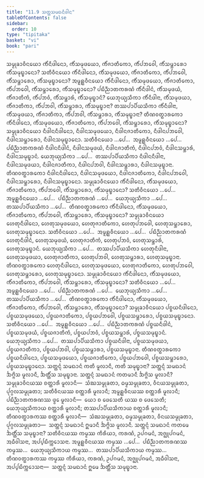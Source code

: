 ```yaml
---
title: "11.9 ᩈᨲ᩠ᨲᩈᨾᨳᨶᩥᨴᩤᨶ"
tableOfContents: false
sidebar:
  order: 10
type: "tipitaka"
basket: "vi"
book: "pari"
---
```



<DynamicBreadcrumb />

<Division number="352" book="pari">

<Paragraph number="1738" book="pari">
ᩈᨾ᩠ᨾᩩᨡᩣᩅᩥᨶᨿᩮᩣ ᨠᩥᩴᨶᩥᨴᩤᨶᩮᩣ, ᨠᩥᩴᩈᨾᩩᨴᨿᩮᩣ, ᨠᩥᩴᨩᩣᨲᩥᨠᩮᩣ, ᨠᩥᩴᨸᨽᩅᩮᩤ, ᨠᩥᩴᩈᨾ᩠ᨽᩣᩁᩮᩣ ᨠᩥᩴᩈᨾᩩᨭ᩠ᨮᩣᨶᩮᩣ? ᩈᨲᩥᩅᩥᨶᨿᩮᩣ ᨠᩥᩴᨶᩥᨴᩤᨶᩮᩣ, ᨠᩥᩴᩈᨾᩩᨴᨿᩮᩣ, ᨠᩥᩴᨩᩣᨲᩥᨠᩮᩣ, ᨠᩥᩴᨸᨽᩅᩮᩤ, ᨠᩥᩴᩈᨾ᩠ᨽᩣᩁᩮᩣ, ᨠᩥᩴᩈᨾᩩᨭ᩠ᨮᩣᨶᩮᩣ? ᩋᨾᩪᩊ᩠ᩉᩅᩥᨶᨿᩮᩣ ᨠᩥᩴᨶᩥᨴᩤᨶᩮᩣ, ᨠᩥᩴᩈᨾᩩᨴᨿᩮᩣ, ᨠᩥᩴᨩᩣᨲᩥᨠᩮᩣ, ᨠᩥᩴᨸᨽᩅᩮᩤ, ᨠᩥᩴᩈᨾ᩠ᨽᩣᩁᩮᩣ, ᨠᩥᩴᩈᨾᩩᨭ᩠ᨮᩣᨶᩮᩣ? ᨸᨭᩥᨬ᩠ᨬᩣᨲᨠᩁᨱᩴ ᨠᩥᩴᨶᩥᨴᩤᨶᩴ, ᨠᩥᩴᩈᨾᩩᨴᨿᩴ, ᨠᩥᩴᨩᩣᨲᩥᨠᩴ, ᨠᩥᩴᨸᨽᩅᩴ, ᨠᩥᩴᩈᨾ᩠ᨽᩣᩁᩴ, ᨠᩥᩴᩈᨾᩩᨭ᩠ᨮᩣᨶᩴ? ᨿᩮᨽᩩᨿ᩠ᨿᩈᩥᨠᩣ ᨠᩥᩴᨶᩥᨴᩤᨶᩣ, ᨠᩥᩴᩈᨾᩩᨴᨿᩣ, ᨠᩥᩴᨩᩣᨲᩥᨠᩣ, ᨠᩥᩴᨸᨽᩅᩤ, ᨠᩥᩴᩈᨾ᩠ᨽᩣᩁᩣ, ᨠᩥᩴᩈᨾᩩᨭ᩠ᨮᩣᨶᩣ? ᨲᩔᨸᩣᨸᩥᨿᩈᩥᨠᩣ ᨠᩥᩴᨶᩥᨴᩤᨶᩣ, ᨠᩥᩴᩈᨾᩩᨴᨿᩣ, ᨠᩥᩴᨩᩣᨲᩥᨠᩣ, ᨠᩥᩴᨸᨽᩅᩤ, ᨠᩥᩴᩈᨾ᩠ᨽᩣᩁᩣ, ᨠᩥᩴᩈᨾᩩᨭ᩠ᨮᩣᨶᩣ? ᨲᩥᨱᩅᨲ᩠ᨳᩣᩁᨠᩮᩣ ᨠᩥᩴᨶᩥᨴᩤᨶᩮᩣ, ᨠᩥᩴᩈᨾᩩᨴᨿᩮᩣ, ᨠᩥᩴᨩᩣᨲᩥᨠᩮᩣ, ᨠᩥᩴᨸᨽᩅᩮᩤ, ᨠᩥᩴᩈᨾ᩠ᨽᩣᩁᩮᩣ, ᨠᩥᩴᩈᨾᩩᨭ᩠ᨮᩣᨶᩮᩣ?
</Paragraph>

<Paragraph number="1739" book="pari">
ᩈᨾ᩠ᨾᩩᨡᩣᩅᩥᨶᨿᩮᩣ ᨶᩥᨴᩤᨶᨶᩥᨴᩤᨶᩮᩣ, ᨶᩥᨴᩤᨶᩈᨾᩩᨴᨿᩮᩣ, ᨶᩥᨴᩤᨶᨩᩣᨲᩥᨠᩮᩣ, ᨶᩥᨴᩤᨶᨸᨽᩅᩮᩤ, ᨶᩥᨴᩤᨶᩈᨾ᩠ᨽᩣᩁᩮᩣ, ᨶᩥᨴᩤᨶᩈᨾᩩᨭ᩠ᨮᩣᨶᩮᩣ. ᩈᨲᩥᩅᩥᨶᨿᩮᩣ …ᨸᩮ…  ᩋᨾᩪᩊ᩠ᩉᩅᩥᨶᨿᩮᩣ …ᨸᩮ…  ᨸᨭᩥᨬ᩠ᨬᩣᨲᨠᩁᨱᩴ ᨶᩥᨴᩤᨶᨶᩥᨴᩤᨶᩴ, ᨶᩥᨴᩤᨶᩈᨾᩩᨴᨿᩴ, ᨶᩥᨴᩤᨶᨩᩣᨲᩥᨠᩴ, ᨶᩥᨴᩤᨶᨸᨽᩅᩴ, ᨶᩥᨴᩤᨶᩈᨾ᩠ᨽᩣᩁᩴ, ᨶᩥᨴᩤᨶᩈᨾᩩᨭ᩠ᨮᩣᨶᩴ. ᨿᩮᨽᩩᨿ᩠ᨿᩈᩥᨠᩣ …ᨸᩮ…  ᨲᩔᨸᩣᨸᩥᨿᩈᩥᨠᩣ ᨶᩥᨴᩤᨶᨶᩥᨴᩤᨶᩣ, ᨶᩥᨴᩤᨶᩈᨾᩩᨴᨿᩣ, ᨶᩥᨴᩤᨶᨩᩣᨲᩥᨠᩣ, ᨶᩥᨴᩤᨶᨸᨽᩅᩤ, ᨶᩥᨴᩤᨶᩈᨾ᩠ᨽᩣᩁᩣ, ᨶᩥᨴᩤᨶᩈᨾᩩᨭ᩠ᨮᩣᨶᩣ. ᨲᩥᨱᩅᨲ᩠ᨳᩣᩁᨠᩮᩣ ᨶᩥᨴᩤᨶᨶᩥᨴᩤᨶᩮᩣ, ᨶᩥᨴᩤᨶᩈᨾᩩᨴᨿᩮᩣ, ᨶᩥᨴᩤᨶᨩᩣᨲᩥᨠᩮᩣ, ᨶᩥᨴᩤᨶᨸᨽᩅᩮᩤ, ᨶᩥᨴᩤᨶᩈᨾ᩠ᨽᩣᩁᩮᩣ, ᨶᩥᨴᩤᨶᩈᨾᩩᨭ᩠ᨮᩣᨶᩮᩣ.
</Paragraph>

<Paragraph number="1740" book="pari">
ᩈᨾ᩠ᨾᩩᨡᩣᩅᩥᨶᨿᩮᩣ ᨠᩥᩴᨶᩥᨴᩤᨶᩮᩣ, ᨠᩥᩴᩈᨾᩩᨴᨿᩮᩣ, ᨠᩥᩴᨩᩣᨲᩥᨠᩮᩣ, ᨠᩥᩴᨸᨽᩅᩮᩤ, ᨠᩥᩴᩈᨾ᩠ᨽᩣᩁᩮᩣ, ᨠᩥᩴᩈᨾᩩᨭ᩠ᨮᩣᨶᩮᩣ? ᩈᨲᩥᩅᩥᨶᨿᩮᩣ …ᨸᩮ…  ᩋᨾᩪᩊ᩠ᩉᩅᩥᨶᨿᩮᩣ …ᨸᩮ…  ᨸᨭᩥᨬ᩠ᨬᩣᨲᨠᩁᨱᩴ …ᨸᩮ…  ᨿᩮᨽᩩᨿ᩠ᨿᩈᩥᨠᩣ …ᨸᩮ…  ᨲᩔᨸᩣᨸᩥᨿᩈᩥᨠᩣ …ᨸᩮ…  ᨲᩥᨱᩅᨲ᩠ᨳᩣᩁᨠᩮᩣ ᨠᩥᩴᨶᩥᨴᩤᨶᩮᩣ, ᨠᩥᩴᩈᨾᩩᨴᨿᩮᩣ, ᨠᩥᩴᨩᩣᨲᩥᨠᩮᩣ, ᨠᩥᩴᨸᨽᩅᩮᩤ, ᨠᩥᩴᩈᨾ᩠ᨽᩣᩁᩮᩣ, ᨠᩥᩴᩈᨾᩩᨭ᩠ᨮᩣᨶᩮᩣ?
</Paragraph>

<Paragraph number="1741" book="pari">
ᩈᨾ᩠ᨾᩩᨡᩣᩅᩥᨶᨿᩮᩣ ᩉᩮᨲᩩᨶᩥᨴᩤᨶᩮᩣ, ᩉᩮᨲᩩᩈᨾᩩᨴᨿᩮᩣ, ᩉᩮᨲᩩᨩᩣᨲᩥᨠᩮᩣ, ᩉᩮᨲᩩᨸᨽᩅᩮᩤ, ᩉᩮᨲᩩᩈᨾ᩠ᨽᩣᩁᩮᩣ, ᩉᩮᨲᩩᩈᨾᩩᨭ᩠ᨮᩣᨶᩮᩣ. ᩈᨲᩥᩅᩥᨶᨿᩮᩣ …ᨸᩮ…  ᩋᨾᩪᩊ᩠ᩉᩅᩥᨶᨿᩮᩣ …ᨸᩮ…  ᨸᨭᩥᨬ᩠ᨬᩣᨲᨠᩁᨱᩴ ᩉᩮᨲᩩᨶᩥᨴᩤᨶᩴ, ᩉᩮᨲᩩᩈᨾᩩᨴᨿᩴ, ᩉᩮᨲᩩᨩᩣᨲᩥᨠᩴ, ᩉᩮᨲᩩᨸᨽᩅᩴ, ᩉᩮᨲᩩᩈᨾ᩠ᨽᩣᩁᩴ, ᩉᩮᨲᩩᩈᨾᩩᨭ᩠ᨮᩣᨶᩴ. ᨿᩮᨽᩩᨿ᩠ᨿᩈᩥᨠᩣ …ᨸᩮ…  ᨲᩔᨸᩣᨸᩥᨿᩈᩥᨠᩣ ᩉᩮᨲᩩᨶᩥᨴᩤᨶᩣ, ᩉᩮᨲᩩᩈᨾᩩᨴᨿᩣ, ᩉᩮᨲᩩᨩᩣᨲᩥᨠᩣ, ᩉᩮᨲᩩᨸᨽᩅᩤ, ᩉᩮᨲᩩᩈᨾ᩠ᨽᩣᩁᩣ, ᩉᩮᨲᩩᩈᨾᩩᨭ᩠ᨮᩣᨶᩣ. ᨲᩥᨱᩅᨲ᩠ᨳᩣᩁᨠᩮᩣ ᩉᩮᨲᩩᨶᩥᨴᩤᨶᩮᩣ, ᩉᩮᨲᩩᩈᨾᩩᨴᨿᩮᩣ, ᩉᩮᨲᩩᨩᩣᨲᩥᨠᩮᩣ, ᩉᩮᨲᩩᨸᨽᩅᩮᩤ, ᩉᩮᨲᩩᩈᨾ᩠ᨽᩣᩁᩮᩣ, ᩉᩮᨲᩩᩈᨾᩩᨭ᩠ᨮᩣᨶᩮᩣ.
</Paragraph>

<Paragraph number="1742" book="pari">
ᩈᨾ᩠ᨾᩩᨡᩣᩅᩥᨶᨿᩮᩣ ᨠᩥᩴᨶᩥᨴᩤᨶᩮᩣ, ᨠᩥᩴᩈᨾᩩᨴᨿᩮᩣ, ᨠᩥᩴᨩᩣᨲᩥᨠᩮᩣ, ᨠᩥᩴᨸᨽᩅᩮᩤ, ᨠᩥᩴᩈᨾ᩠ᨽᩣᩁᩮᩣ, ᨠᩥᩴᩈᨾᩩᨭ᩠ᨮᩣᨶᩮᩣ? ᩈᨲᩥᩅᩥᨶᨿᩮᩣ …ᨸᩮ…  ᩋᨾᩪᩊ᩠ᩉᩅᩥᨶᨿᩮᩣ …ᨸᩮ…  ᨸᨭᩥᨬ᩠ᨬᩣᨲᨠᩁᨱᩴ …ᨸᩮ…  ᨿᩮᨽᩩᨿ᩠ᨿᩈᩥᨠᩣ …ᨸᩮ…  ᨲᩔᨸᩣᨸᩥᨿᩈᩥᨠᩣ …ᨸᩮ…  ᨲᩥᨱᩅᨲ᩠ᨳᩣᩁᨠᩮᩣ ᨠᩥᩴᨶᩥᨴᩤᨶᩮᩣ, ᨠᩥᩴᩈᨾᩩᨴᨿᩮᩣ, ᨠᩥᩴᨩᩣᨲᩥᨠᩮᩣ, ᨠᩥᩴᨸᨽᩅᩮᩤ, ᨠᩥᩴᩈᨾ᩠ᨽᩣᩁᩮᩣ, ᨠᩥᩴᩈᨾᩩᨭ᩠ᨮᩣᨶᩮᩣ? ᩈᨾ᩠ᨾᩩᨡᩣᩅᩥᨶᨿᩮᩣ ᨸᨧ᩠ᨧᨿᨶᩥᨴᩤᨶᩮᩣ, ᨸᨧ᩠ᨧᨿᩈᨾᩩᨴᨿᩮᩣ, ᨸᨧ᩠ᨧᨿᨩᩣᨲᩥᨠᩮᩣ, ᨸᨧ᩠ᨧᨿᨸᨽᩅᩮᩤ, ᨸᨧ᩠ᨧᨿᩈᨾ᩠ᨽᩣᩁᩮᩣ, ᨸᨧ᩠ᨧᨿᩈᨾᩩᨭ᩠ᨮᩣᨶᩮᩣ. ᩈᨲᩥᩅᩥᨶᨿᩮᩣ …ᨸᩮ…  ᩋᨾᩪᩊ᩠ᩉᩅᩥᨶᨿᩮᩣ …ᨸᩮ…  ᨸᨭᩥᨬ᩠ᨬᩣᨲᨠᩁᨱᩴ ᨸᨧ᩠ᨧᨿᨶᩥᨴᩤᨶᩴ, ᨸᨧ᩠ᨧᨿᩈᨾᩩᨴᨿᩴ, ᨸᨧ᩠ᨧᨿᨩᩣᨲᩥᨠᩴ, ᨸᨧ᩠ᨧᨿᨸᨽᩅᩴ, ᨸᨧ᩠ᨧᨿᩈᨾ᩠ᨽᩣᩁᩴ, ᨸᨧ᩠ᨧᨿᩈᨾᩩᨭ᩠ᨮᩣᨶᩴ. ᨿᩮᨽᩩᨿ᩠ᨿᩈᩥᨠᩣ …ᨸᩮ…  ᨲᩔᨸᩣᨸᩥᨿᩈᩥᨠᩣ ᨸᨧ᩠ᨧᨿᨶᩥᨴᩤᨶᩣ, ᨸᨧ᩠ᨧᨿᩈᨾᩩᨴᨿᩣ, ᨸᨧ᩠ᨧᨿᨩᩣᨲᩥᨠᩣ, ᨸᨧ᩠ᨧᨿᨸᨽᩅᩤ, ᨸᨧ᩠ᨧᨿᩈᨾ᩠ᨽᩣᩁᩣ, ᨸᨧ᩠ᨧᨿᩈᨾᩩᨭ᩠ᨮᩣᨶᩣ. ᨲᩥᨱᩅᨲ᩠ᨳᩣᩁᨠᩮᩣ ᨸᨧ᩠ᨧᨿᨶᩥᨴᩤᨶᩮᩣ, ᨸᨧ᩠ᨧᨿᩈᨾᩩᨴᨿᩮᩣ, ᨸᨧ᩠ᨧᨿᨩᩣᨲᩥᨠᩮᩣ, ᨸᨧ᩠ᨧᨿᨸᨽᩅᩮᩤ, ᨸᨧ᩠ᨧᨿᩈᨾ᩠ᨽᩣᩁᩮᩣ, ᨸᨧ᩠ᨧᨿᩈᨾᩩᨭ᩠ᨮᩣᨶᩮᩣ.
</Paragraph>

</Division>
<Division number="353" book="pari">

<Paragraph number="1743" book="pari">
ᩈᨲ᩠ᨲᨶ᩠ᨶᩴ ᩈᨾᨳᩣᨶᩴ ᨠᨲᩥ ᨾᩪᩃᩣᨶᩥ, ᨠᨲᩥ ᩈᨾᩩᨭ᩠ᨮᩣᨶᩣ? ᩈᨲ᩠ᨲᨶ᩠ᨶᩴ ᩈᨾᨳᩣᨶᩴ ᨨᨻ᩠ᨻᩦᩈ ᨾᩪᩃᩣᨶᩥ, ᨨᨲ᩠ᨲᩥᩴᩈ ᩈᨾᩩᨭ᩠ᨮᩣᨶᩣ. ᩈᨲ᩠ᨲᨶ᩠ᨶᩴ ᩈᨾᨳᩣᨶᩴ ᨠᨲᨾᩣᨶᩥ ᨨᨻ᩠ᨻᩦᩈ ᨾᩪᩃᩣᨶᩥ? ᩈᨾ᩠ᨾᩩᨡᩣᩅᩥᨶᨿᩔ ᨧᨲ᩠ᨲᩣᩁᩥ ᨾᩪᩃᩣᨶᩥ—  ᩈᩴᨥᩈᨾ᩠ᨾᩩᨡᨲᩣ, ᨵᨾ᩠ᨾᩈᨾ᩠ᨾᩩᨡᨲᩣ, ᩅᩥᨶᨿᩈᨾ᩠ᨾᩩᨡᨲᩣ, ᨸᩩᨣ᩠ᨣᩃᩈᨾ᩠ᨾᩩᨡᨲᩣ; ᩈᨲᩥᩅᩥᨶᨿᩔ ᨧᨲ᩠ᨲᩣᩁᩥ ᨾᩪᩃᩣᨶᩥ; ᩋᨾᩪᩊ᩠ᩉᩅᩥᨶᨿᩔ ᨧᨲ᩠ᨲᩣᩁᩥ ᨾᩪᩃᩣᨶᩥ; ᨸᨭᩥᨬ᩠ᨬᩣᨲᨠᩁᨱᩔ ᨴ᩠ᩅᩮ ᨾᩪᩃᩣᨶᩥ—  ᨿᩮᩣ ᨧ ᨴᩮᩈᩮᨲᩥ ᨿᩔ ᨧ ᨴᩮᩈᩮᨲᩥ; ᨿᩮᨽᩩᨿ᩠ᨿᩈᩥᨠᩣᨿ ᨧᨲ᩠ᨲᩣᩁᩥ ᨾᩪᩃᩣᨶᩥ; ᨲᩔᨸᩣᨸᩥᨿᩈᩥᨠᩣᨿ ᨧᨲ᩠ᨲᩣᩁᩥ ᨾᩪᩃᩣᨶᩥ; ᨲᩥᨱᩅᨲ᩠ᨳᩣᩁᨠᩔ ᨧᨲ᩠ᨲᩣᩁᩥ ᨾᩪᩃᩣᨶᩥ—  ᩈᩴᨥᩈᨾ᩠ᨾᩩᨡᨲᩣ, ᨵᨾ᩠ᨾᩈᨾ᩠ᨾᩩᨡᨲᩣ, ᩅᩥᨶᨿᩈᨾ᩠ᨾᩩᨡᨲᩣ, ᨸᩩᨣ᩠ᨣᩃᩈᨾ᩠ᨾᩩᨡᨲᩣ—  ᩈᨲ᩠ᨲᨶ᩠ᨶᩴ ᩈᨾᨳᩣᨶᩴ ᩍᨾᩣᨶᩥ ᨨᨻ᩠ᨻᩦᩈ ᨾᩪᩃᩣᨶᩥ.
</Paragraph>

<Paragraph number="1744" book="pari">
ᩈᨲ᩠ᨲᨶ᩠ᨶᩴ ᩈᨾᨳᩣᨶᩴ ᨠᨲᨾᩮ ᨨᨲ᩠ᨲᩥᩴᩈ ᩈᨾᩩᨭ᩠ᨮᩣᨶᩣ? ᩈᨲᩥᩅᩥᨶᨿᩔ ᨠᨾ᩠ᨾᩔ ᨠᩥᩁᩥᨿᩣ, ᨠᩁᨱᩴ, ᩏᨸᨣᨾᨶᩴ, ᩋᨩ᩠ᨫᩩᨸᨣᨾᨶᩴ, ᩋᨵᩥᩅᩤᩈᨶᩣ, ᩋᨸ᩠ᨸᨭᩥᨠ᩠ᨠᩮᩣᩈᨶᩣ. ᩋᨾᩪᩊ᩠ᩉᩅᩥᨶᨿᩔ ᨠᨾ᩠ᨾᩔ …ᨸᩮ…  ᨸᨭᩥᨬ᩠ᨬᩣᨲᨠᩁᨱᩔ ᨠᨾ᩠ᨾᩔ…  ᨿᩮᨽᩩᨿ᩠ᨿᩈᩥᨠᩣᨿ ᨠᨾ᩠ᨾᩔ…  ᨲᩔᨸᩣᨸᩥᨿᩈᩥᨠᩣᨿ ᨠᨾ᩠ᨾᩔ…  ᨲᩥᨱᩅᨲ᩠ᨳᩣᩁᨠᩔ ᨠᨾ᩠ᨾᩔ ᨠᩥᩁᩥᨿᩣ, ᨠᩁᨱᩴ, ᩏᨸᨣᨾᨶᩴ, ᩋᨩ᩠ᨫᩩᨸᨣᨾᨶᩴ, ᩋᨵᩥᩅᩤᩈᨶᩣ, ᩋᨸ᩠ᨸᨭᩥᨠ᩠ᨠᩮᩣᩈᨶᩣ—  ᩈᨲ᩠ᨲᨶ᩠ᨶᩴ ᩈᨾᨳᩣᨶᩴ ᩍᨾᩮ ᨨᨲ᩠ᨲᩥᩴᩈ ᩈᨾᩩᨭ᩠ᨮᩣᨶᩣ.
</Paragraph>
</Division>